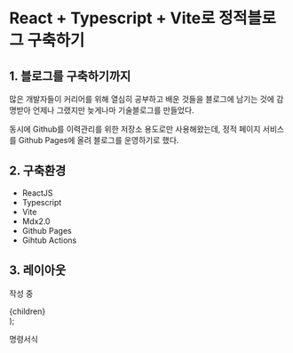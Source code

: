 # React + Typescript + Vite로 정적블로그 구축하기

## 1. 블로그를 구축하기까지

많은 개발자들이 커리어를 위해 열심히 공부하고 배운 것들을 블로그에 남기는 것에
감명받아 언제나 그랬지만 늦게나마 기술블로그를 만들었다.

동시에 Github를 이력관리를 위한 저장소 용도로만 사용해왔는데,
정적 페이지 서비스를 Github Pages에 올려 블로그를 운영하기로 했다.

## 2. 구축환경

- ReactJS
- Typescript
- Vite
- Mdx2.0
- Github Pages
- Gihtub Actions

## 3. 레이아웃

작성 중

  <div
    style={{
      backgroundColor: color,
      borderRadius: "2px",
      padding: "0.2rem",
    }}
  >
    {children}
  </div>
);

<Highlight color="grey">명령서식</Highlight>
